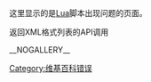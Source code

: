 {{polluted category}}{{tracking category}}
{{empty category}}
{{backlog|1|auto=yes}}
这里显示的是[[Wikipedia:Lua|Lua]]脚本出现问题的页面。

;返回XML格式列表的API调用
:{{plainlink|1=//zh.wikipedia.org/w/api.php?action=query&list=categorymembers&cmtitle=Category:有脚本错误的页面&cmprop=title&cmlimit=500&cmnamespace=0&format=xml 条目名字空间}}
:{{plainlink|1=//zh.wikipedia.org/w/api.php?action=query&list=categorymembers&cmtitle=Category:有脚本错误的页面&cmprop=title%7Ctimestamp&cmlimit=500&cmsort=timestamp&cmdir=desc&format=xml 按日期排序}}
__NOGALLERY__

[[Category:维基百科错误|Category:维基百科错误]]